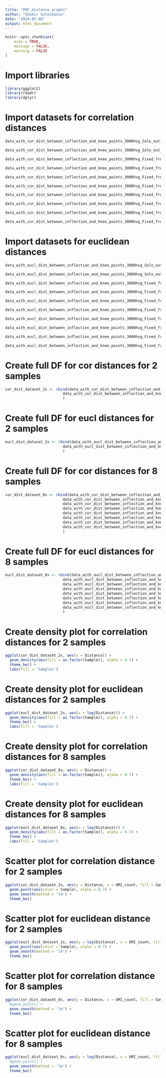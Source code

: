 ```yaml
---
title: "PDF_distance_graphs"
author: "Shakir Suleimanov"
date: "2024-05-08"
output: html_document
---
```


```r
knitr::opts_chunk$set(
	echo = TRUE,
	message = FALSE,
	warning = FALSE
)
```


# Import libraries
```r
library(ggplot2)
library(readr)
library(dplyr)
```


# Import datasets for correlation distances
```r
data_with_cor_dist_between_inflection_and_knee_points_3000hvg_Solo_out_1 <- read_csv("../distances/3000hvg/data_with_cor_dist_between_inflection_and_knee_points_3000hvg_Solo.out_1.csv")[2:5]

data_with_cor_dist_between_inflection_and_knee_points_3000hvg_Solo_out_2 <- read_csv("../distances/3000hvg/data_with_cor_dist_between_inflection_and_knee_points_3000hvg_Solo.out_2.csv")[2:5]

data_with_cor_dist_between_inflection_and_knee_points_3000hvg_Fixed_fresh_K562_noPEG_R1 <- read.csv("../distances/3000hvg/data_with_cor_dist_between_inflection_and_knee_points_3000hvg_Fixed_fresh_K562_noPEG_R1.csv")[2:5]

data_with_cor_dist_between_inflection_and_knee_points_3000hvg_Fixed_fresh_K562_noPEG_R2 <- read.csv("../distances/3000hvg/data_with_cor_dist_between_inflection_and_knee_points_3000hvg_Fixed_fresh_K562_noPEG_R2.csv")[2:5]

data_with_cor_dist_between_inflection_and_knee_points_3000hvg_Fixed_fresh_K562_PEG_R1 <- read.csv("../distances/3000hvg/data_with_cor_dist_between_inflection_and_knee_points_3000hvg_Fixed_fresh_K562_PEG_R1.csv")[2:5]

data_with_cor_dist_between_inflection_and_knee_points_3000hvg_Fixed_fresh_K562_PEG_R2 <- read.csv("../distances/3000hvg/data_with_cor_dist_between_inflection_and_knee_points_3000hvg_Fixed_fresh_K562_PEG_R2.csv")[2:5]

data_with_cor_dist_between_inflection_and_knee_points_3000hvg_Fixed_frozen_K562_noPEG_R1 <- read.csv("../distances/3000hvg/data_with_cor_dist_between_inflection_and_knee_points_3000hvg_Fixed_frozen_K562_noPEG_R1.csv")[2:5]

data_with_cor_dist_between_inflection_and_knee_points_3000hvg_Fixed_frozen_K562_noPEG_R2 <- read.csv("../distances/3000hvg/data_with_cor_dist_between_inflection_and_knee_points_3000hvg_Fixed_frozen_K562_noPEG_R2.csv")[2:5]

data_with_cor_dist_between_inflection_and_knee_points_3000hvg_Fixed_frozen_K562_PEG_R1 <- read.csv("../distances/3000hvg/data_with_cor_dist_between_inflection_and_knee_points_3000hvg_Fixed_frozen_K562_PEG_R1.csv")[2:5]

data_with_cor_dist_between_inflection_and_knee_points_3000hvg_Fixed_frozen_K562_PEG_R2 <- read.csv("../distances/3000hvg/data_with_cor_dist_between_inflection_and_knee_points_3000hvg_Fixed_frozen_K562_PEG_R2.csv")[2:5]
```


# Import datasets for euclidean distances
```r
data_with_eucl_dist_between_inflection_and_knee_points_3000hvg_Solo_out_1 <- read_csv("../distances/3000hvg/data_with_eucl_dist_between_inflection_and_knee_points_3000hvg_Solo.out_1.csv")[2:5]

data_with_eucl_dist_between_inflection_and_knee_points_3000hvg_Solo_out_2 <- read_csv("../distances/3000hvg/data_with_eucl_dist_between_inflection_and_knee_points_3000hvg_Solo.out_2.csv")[2:5]

data_with_eucl_dist_between_inflection_and_knee_points_3000hvg_Fixed_fresh_K562_noPEG_R1 <- read.csv("../distances/3000hvg/data_with_eucl_dist_between_inflection_and_knee_points_3000hvg_Fixed_fresh_K562_noPEG_R1.csv")[2:5]

data_with_eucl_dist_between_inflection_and_knee_points_3000hvg_Fixed_fresh_K562_noPEG_R2 <- read.csv("../distances/3000hvg/data_with_eucl_dist_between_inflection_and_knee_points_3000hvg_Fixed_fresh_K562_noPEG_R2.csv")[2:5]

data_with_eucl_dist_between_inflection_and_knee_points_3000hvg_Fixed_fresh_K562_PEG_R1 <- read.csv("../distances/3000hvg/data_with_eucl_dist_between_inflection_and_knee_points_3000hvg_Fixed_fresh_K562_PEG_R1.csv")[2:5]

data_with_eucl_dist_between_inflection_and_knee_points_3000hvg_Fixed_fresh_K562_PEG_R2 <- read.csv("../distances/3000hvg/data_with_eucl_dist_between_inflection_and_knee_points_3000hvg_Fixed_fresh_K562_PEG_R2.csv")[2:5]

data_with_eucl_dist_between_inflection_and_knee_points_3000hvg_Fixed_frozen_K562_noPEG_R1 <- read.csv("../distances/3000hvg/data_with_eucl_dist_between_inflection_and_knee_points_3000hvg_Fixed_frozen_K562_noPEG_R1.csv")[2:5]

data_with_eucl_dist_between_inflection_and_knee_points_3000hvg_Fixed_frozen_K562_noPEG_R2 <- read.csv("../distances/3000hvg/data_with_eucl_dist_between_inflection_and_knee_points_3000hvg_Fixed_frozen_K562_noPEG_R2.csv")[2:5]

data_with_eucl_dist_between_inflection_and_knee_points_3000hvg_Fixed_frozen_K562_PEG_R1 <- read.csv("../distances/3000hvg/data_with_eucl_dist_between_inflection_and_knee_points_3000hvg_Fixed_frozen_K562_PEG_R1.csv")[2:5]

data_with_eucl_dist_between_inflection_and_knee_points_3000hvg_Fixed_frozen_K562_PEG_R2 <- read.csv("../distances/3000hvg/data_with_eucl_dist_between_inflection_and_knee_points_3000hvg_Fixed_frozen_K562_PEG_R2.csv")[2:5]
```


# Create full DF for cor distances for 2 samples
```r
cor_dist_dataset_2s <- rbind(data_with_cor_dist_between_inflection_and_knee_points_3000hvg_Solo_out_1,
                          data_with_cor_dist_between_inflection_and_knee_points_3000hvg_Solo_out_2
                          )
```


# Create full DF for eucl distances for 2 samples
```r
eucl_dist_dataset_2s <- rbind(data_with_eucl_dist_between_inflection_and_knee_points_3000hvg_Solo_out_1,
                          data_with_eucl_dist_between_inflection_and_knee_points_3000hvg_Solo_out_2
                          )
```


# Create full DF for cor distances for 8 samples
```r
cor_dist_dataset_8s <- rbind(data_with_cor_dist_between_inflection_and_knee_points_3000hvg_Fixed_fresh_K562_noPEG_R1,
                          data_with_cor_dist_between_inflection_and_knee_points_3000hvg_Fixed_fresh_K562_noPEG_R2,
                          data_with_cor_dist_between_inflection_and_knee_points_3000hvg_Fixed_fresh_K562_PEG_R1,
                          data_with_cor_dist_between_inflection_and_knee_points_3000hvg_Fixed_fresh_K562_PEG_R2,
                          data_with_cor_dist_between_inflection_and_knee_points_3000hvg_Fixed_frozen_K562_noPEG_R1,
                          data_with_cor_dist_between_inflection_and_knee_points_3000hvg_Fixed_frozen_K562_noPEG_R2,
                          data_with_cor_dist_between_inflection_and_knee_points_3000hvg_Fixed_frozen_K562_PEG_R1,
                          data_with_cor_dist_between_inflection_and_knee_points_3000hvg_Fixed_frozen_K562_PEG_R2
                          )
```


# Create full DF for eucl distances for 8 samples
```r
eucl_dist_dataset_8s <- rbind(data_with_eucl_dist_between_inflection_and_knee_points_3000hvg_Fixed_fresh_K562_noPEG_R1,
                          data_with_eucl_dist_between_inflection_and_knee_points_3000hvg_Fixed_fresh_K562_noPEG_R2,
                          data_with_eucl_dist_between_inflection_and_knee_points_3000hvg_Fixed_fresh_K562_PEG_R1,
                          data_with_eucl_dist_between_inflection_and_knee_points_3000hvg_Fixed_fresh_K562_PEG_R2,
                          data_with_eucl_dist_between_inflection_and_knee_points_3000hvg_Fixed_frozen_K562_noPEG_R1,
                          data_with_eucl_dist_between_inflection_and_knee_points_3000hvg_Fixed_frozen_K562_noPEG_R2,
                          data_with_eucl_dist_between_inflection_and_knee_points_3000hvg_Fixed_frozen_K562_PEG_R1,
                          data_with_eucl_dist_between_inflection_and_knee_points_3000hvg_Fixed_frozen_K562_PEG_R2
                          )
```


# Create density plot for correlation distances for 2 samples
```r
ggplot(cor_dist_dataset_2s, aes(x = Distance)) +
  geom_density(aes(fill = as.factor(Sample)), alpha = 0.7) +
  theme_bw() +
  labs(fill = 'Samples')
```


# Create density plot for euclidean distances for 2 samples
```r
ggplot(eucl_dist_dataset_2s, aes(x = log(Distance))) +
  geom_density(aes(fill = as.factor(Sample)), alpha = 0.7) +
  theme_bw() +
  labs(fill = 'Samples')
```


# Create density plot for correlation distances for 8 samples
```r
ggplot(cor_dist_dataset_8s, aes(x = Distance)) +
  geom_density(aes(fill = as.factor(Sample)), alpha = 0.7) +
  theme_bw() +
  labs(fill = 'Samples')
```


# Create density plot for euclidean distances for 8 samples
```r
ggplot(eucl_dist_dataset_8s, aes(x = log(Distance))) +
  geom_density(aes(fill = as.factor(Sample)), alpha = 0.7) +
  theme_bw() +
  labs(fill = 'Samples')
```


# Scatter plot for correlation distance for 2 samples
```r
ggplot(cor_dist_dataset_2s, aes(y = Distance, x = UMI_count, fill = Sample)) +
  geom_point(aes(color = Sample), alpha = 0.7) +
  geom_smooth(method = 'lm') +
  theme_bw()
```


# Scatter plot for euclidean distance for 2 samples
```r
ggplot(eucl_dist_dataset_2s, aes(y = log(Distance), x = UMI_count, fill = Sample)) +
  geom_point(aes(color = Sample), alpha = 0.7) +
  geom_smooth(method = 'lm') +
  theme_bw()
```


# Scatter plot for correlation distance for 8 samples
```r
ggplot(cor_dist_dataset_8s, aes(y = Distance, x = UMI_count, fill = Sample)) +
  #geom_point() +
  geom_smooth(method = 'lm') +
  theme_bw()
```


# Scatter plot for euclidean distance for 8 samples
```r
ggplot(eucl_dist_dataset_8s, aes(y = log(Distance), x = UMI_count, fill = Sample)) +
  #geom_point() +
  geom_smooth(method = 'lm') +
  theme_bw()
```



